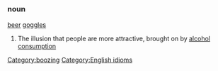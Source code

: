 =={{en}}==
===noun===
[[beer]] [[goggles]]
# The illusion that people are more attractive, brought on by [[alcohol]] [[consumption]]
[[Category:boozing]]
[[Category:English idioms]]